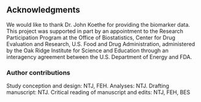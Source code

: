 ## Acknowledgments

We would like to thank Dr. John Koethe for providing the biomarker data. This project was supported in part by an appointment to the Research Participation Program at the Office of Biostatistics, Center for Drug Evaluation and Research, U.S. Food and Drug Administration, administered by the Oak Ridge Institute for Science and Education through an interagency agreement between the U.S. Department of Energy and FDA.

### Author contributions

Study conception and design: NTJ, FEH. Analyses: NTJ. Drafting manuscript: NTJ. Critical reading of manuscript and edits: NTJ, FEH, BES
